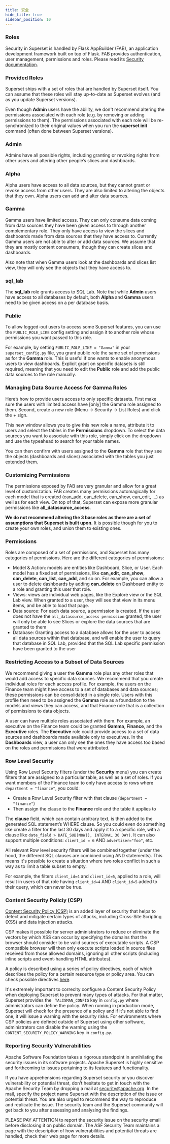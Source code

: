 ```yaml
---
title: 安全
hide_title: true
sidebar_position: 10
---
```


### Roles

Security in Superset is handled by Flask AppBuilder (FAB), an application development framework
built on top of Flask. FAB provides authentication, user management, permissions and roles.
Please read its [Security documentation](https://flask-appbuilder.readthedocs.io/en/latest/security.html).

### Provided Roles

Superset ships with a set of roles that are handled by Superset itself. You can assume
that these roles will stay up-to-date as Superset evolves (and as you update Superset versions).

Even though **Admin** users have the ability, we don't recommend altering the
permissions associated with each role (e.g. by removing or adding permissions to them). The permissions
associated with each role will be re-synchronized to their original values when you run
the **superset init** command (often done between Superset versions).

### Admin

Admins have all possible rights, including granting or revoking rights from other
users and altering other people’s slices and dashboards.

### Alpha

Alpha users have access to all data sources, but they cannot grant or revoke access
from other users. They are also limited to altering the objects that they own. Alpha users can add and alter data sources.

### Gamma

Gamma users have limited access. They can only consume data coming from data sources
they have been given access to through another complementary role. They only have access to
view the slices and dashboards made from data sources that they have access to. Currently Gamma
users are not able to alter or add data sources. We assume that they are mostly content consumers, though they can create slices and dashboards.

Also note that when Gamma users look at the dashboards and slices list view, they will
only see the objects that they have access to.

### sql_lab

The **sql_lab** role grants access to SQL Lab. Note that while **Admin** users have access
to all databases by default, both **Alpha** and **Gamma** users need to be given access on a per database basis.

### Public

To allow logged-out users to access some Superset features, you can use the `PUBLIC_ROLE_LIKE` config setting and assign it to another role whose permissions you want passed to this role.

For example, by setting `PUBLIC_ROLE_LIKE = "Gamma"` in your `superset_config.py` file, you grant
public role the same set of permissions as for the **Gamma** role. This is useful if one
wants to enable anonymous users to view dashboards. Explicit grant on specific datasets is
still required, meaning that you need to edit the **Public** role and add the public data sources to the role manually.

### Managing Data Source Access for Gamma Roles

Here’s how to provide users access to only specific datasets. First make sure the users with
limited access have [only] the Gamma role assigned to them. Second, create a new role (Menu -> Security -> List Roles) and click the + sign.

This new window allows you to give this new role a name, attribute it to users and select the
tables in the **Permissions** dropdown. To select the data sources you want to associate with this role, simply click on the dropdown and use the typeahead to search for your table names.

You can then confirm with users assigned to the **Gamma** role that they see the
objects (dashboards and slices) associated with the tables you just extended them.

### Customizing Permissions

The permissions exposed by FAB are very granular and allow for a great level of
customization. FAB creates many permissions automagically for each model that is
created (can_add, can_delete, can_show, can_edit, …) as well as for each view.
On top of that, Superset can expose more granular permissions like **all_datasource_access**.

**We do not recommend altering the 3 base roles as there are a set of assumptions that
Superset is built upon**. It is possible though for you to create your own roles, and union them to existing ones.

### Permissions

Roles are composed of a set of permissions, and Superset has many categories of
permissions. Here are the different categories of permissions:

- Model & Action: models are entities like Dashboard, Slice, or User. Each model has
  a fixed set of permissions, like **can_edit**, **can_show**, **can_delete**, **can_list**, **can_add**,
  and so on. For example, you can allow a user to delete dashboards by adding **can_delete** on
  Dashboard entity to a role and granting this user that role.
- Views: views are individual web pages, like the Explore view or the SQL Lab view.
  When granted to a user, they will see that view in its menu items, and be able to load that page.
- Data source: For each data source, a permission is created. If the user does not have the
  `all_datasource_access permission` granted, the user will only be able to see Slices or explore the data sources that are granted to them
- Database: Granting access to a database allows for the user to access all
  data sources within that database, and will enable the user to query that
  database in SQL Lab, provided that the SQL Lab specific permission have been granted to the user

### Restricting Access to a Subset of Data Sources

We recommend giving a user the **Gamma** role plus any other roles that would add
access to specific data sources. We recommend that you create individual roles for
each access profile. For example, the users on the Finance team might have access to a set of
databases and data sources; these permissions can be consolidated in a single role.
Users with this profile then need to be assigned the **Gamma** role as a foundation to
the models and views they can access, and that Finance role that is a collection of permissions to data objects.

A user can have multiple roles associated with them. For example, an executive on the Finance
team could be granted **Gamma**, **Finance**, and the **Executive** roles. The **Executive**
role could provide access to a set of data sources and dashboards made available only to executives.
In the **Dashboards** view, a user can only see the ones they have access too
based on the roles and permissions that were attributed.

### Row Level Security

Using Row Level Security filters (under the **Security** menu) you can create filters
that are assigned to a particular table, as well as a set of roles.
If you want members of the Finance team to only have access to
rows where `department = "finance"`, you could:

- Create a Row Level Security filter with that clause (`department = "finance"`)
- Then assign the clause to the **Finance** role and the table it applies to

The **clause** field, which can contain arbitrary text, is then added to the generated
SQL statement’s WHERE clause. So you could even do something like create a filter
for the last 30 days and apply it to a specific role, with a clause
like `date_field > DATE_SUB(NOW(), INTERVAL 30 DAY)`. It can also support
multiple conditions: `client_id = 6` AND `advertiser="foo"`, etc.

All relevant Row level security filters will be combined together (under the hood,
the different SQL clauses are combined using AND statements). This means it's
possible to create a situation where two roles conflict in such a way as to limit a table subset to empty.

For example, the filters `client_id=4` and `client_id=5`, applied to a role,
will result in users of that role having `client_id=4` AND `client_id=5`
added to their query, which can never be true.

### Content Security Policiy (CSP)

[Content Security Policy (CSP)](https://developer.mozilla.org/en-US/docs/Web/HTTP/CSP) is an added
layer of security that helps to detect and mitigate certain types of attacks, including
Cross-Site Scripting (XSS) and data injection attacks.

CSP makes it possible for server administrators to reduce or eliminate the vectors by which XSS can
occur by specifying the domains that the browser should consider to be valid sources of executable scripts.
A CSP compatible browser will then only execute scripts loaded in source files received from those allowed domains,
ignoring all other scripts (including inline scripts and event-handling HTML attributes).

A policy is described using a series of policy directives, each of which describes the policy for
a certain resource type or policy area. You can check possible directives
[here](https://developer.mozilla.org/en-US/docs/Web/HTTP/Headers/Content-Security-Policy).

It's extremely important to correclty configure a Content Security Policy when deploying Superset to
prevent many types of attacks. For that matter, Superset provides the ` TALISMAN_CONFIG` key in `config.py`
where admnistrators can define the policy. When running in production mode, Superset will check for the presence
of a policy and if it's not able to find one, it will issue a warning with the security risks. For environments
where CSP policies are defined outside of Superset using other software, administrators can disable
the warning using the `CONTENT_SECURITY_POLICY_WARNING` key in `config.py`.

### Reporting Security Vulnerabilities

Apache Software Foundation takes a rigorous standpoint in annihilating the security issues in its
software projects. Apache Superset is highly sensitive and forthcoming to issues pertaining to its
features and functionality.

If you have apprehensions regarding Superset security or you discover vulnerability or potential
threat, don’t hesitate to get in touch with the Apache Security Team by dropping a mail at
security@apache.org. In the mail, specify the project name Superset with the description of the
issue or potential threat. You are also urged to recommend the way to reproduce and replicate the
issue. The security team and the Superset community will get back to you after assessing and
analysing the findings.

PLEASE PAY ATTENTION to report the security issue on the security email before disclosing it on
public domain. The ASF Security Team maintains a page with the description of how vulnerabilities
and potential threats are handled, check their web page for more details.
